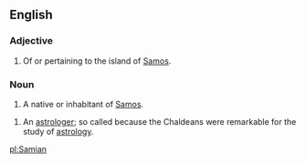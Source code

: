 ==English==

===Adjective===
#Of or pertaining to the island of [[Samos]].

===Noun===
#A native or inhabitant of [[Samos]].

#An [[astrologer]]; so called because the Chaldeans were remarkable for the study of [[astrology]].

[[pl:Samian]]